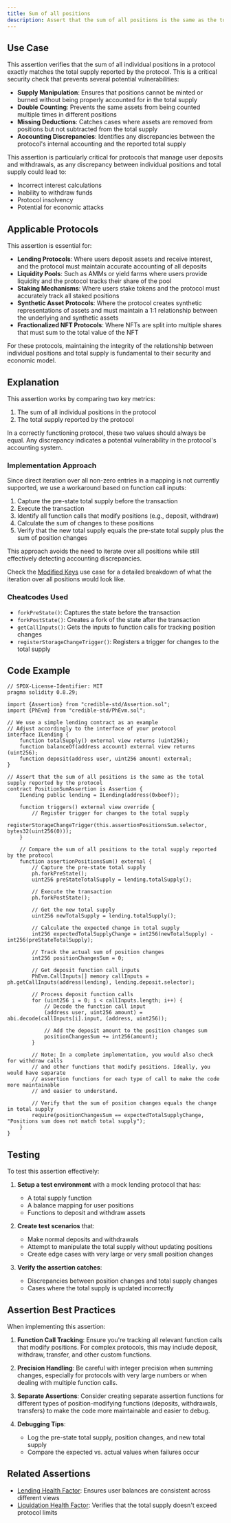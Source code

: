 ```yaml
---
title: Sum of all positions
description: Assert that the sum of all positions is the same as the total supply reported by the protocol
---
```


## Use Case
This assertion verifies that the sum of all individual positions in a protocol exactly matches the total supply reported by the protocol. This is a critical security check that prevents several potential vulnerabilities:

- **Supply Manipulation**: Ensures that positions cannot be minted or burned without being properly accounted for in the total supply
- **Double Counting**: Prevents the same assets from being counted multiple times in different positions
- **Missing Deductions**: Catches cases where assets are removed from positions but not subtracted from the total supply
- **Accounting Discrepancies**: Identifies any discrepancies between the protocol's internal accounting and the reported total supply

This assertion is particularly critical for protocols that manage user deposits and withdrawals, as any discrepancy between individual positions and total supply could lead to:
- Incorrect interest calculations
- Inability to withdraw funds
- Protocol insolvency
- Potential for economic attacks

## Applicable Protocols

This assertion is essential for:

- **Lending Protocols**: Where users deposit assets and receive interest, and the protocol must maintain accurate accounting of all deposits
- **Liquidity Pools**: Such as AMMs or yield farms where users provide liquidity and the protocol tracks their share of the pool
- **Staking Mechanisms**: Where users stake tokens and the protocol must accurately track all staked positions
- **Synthetic Asset Protocols**: Where the protocol creates synthetic representations of assets and must maintain a 1:1 relationship between the underlying and synthetic assets
- **Fractionalized NFT Protocols**: Where NFTs are split into multiple shares that must sum to the total value of the NFT

For these protocols, maintaining the integrity of the relationship between individual positions and total supply is fundamental to their security and economic model.

## Explanation

This assertion works by comparing two key metrics:

1. The sum of all individual positions in the protocol
2. The total supply reported by the protocol

In a correctly functioning protocol, these two values should always be equal. Any discrepancy indicates a potential vulnerability in the protocol's accounting system.

### Implementation Approach

Since direct iteration over all non-zero entries in a mapping is not currently supported, we use a workaround based on function call inputs:

1. Capture the pre-state total supply before the transaction
2. Execute the transaction
3. Identify all function calls that modify positions (e.g., deposit, withdraw)
4. Calculate the sum of changes to these positions
5. Verify that the new total supply equals the pre-state total supply plus the sum of position changes

This approach avoids the need to iterate over all positions while still effectively detecting accounting discrepancies.

Check the [Modified Keys](/credible/use-case-mappings/unsupported-use-cases/modified-keys) use case for a detailed breakdown of what the iteration over all positions would look like.

### Cheatcodes Used

- `forkPreState()`: Captures the state before the transaction
- `forkPostState()`: Creates a fork of the state after the transaction
- `getCallInputs()`: Gets the inputs to function calls for tracking position changes
- `registerStorageChangeTrigger()`: Registers a trigger for changes to the total supply

## Code Example
```solidity
// SPDX-License-Identifier: MIT
pragma solidity 0.8.29;

import {Assertion} from "credible-std/Assertion.sol";
import {PhEvm} from "credible-std/PhEvm.sol";

// We use a simple lending contract as an example
// Adjust accordingly to the interface of your protocol
interface ILending {
    function totalSupply() external view returns (uint256);
    function balanceOf(address account) external view returns (uint256);
    function deposit(address user, uint256 amount) external;
}

// Assert that the sum of all positions is the same as the total supply reported by the protocol
contract PositionSumAssertion is Assertion {
    ILending public lending = ILending(address(0xbeef));

    function triggers() external view override {
        // Register trigger for changes to the total supply
        registerStorageChangeTrigger(this.assertionPositionsSum.selector, bytes32(uint256(0)));
    }

    // Compare the sum of all positions to the total supply reported by the protocol
    function assertionPositionsSum() external {
        // Capture the pre-state total supply
        ph.forkPreState();
        uint256 preStateTotalSupply = lending.totalSupply();

        // Execute the transaction
        ph.forkPostState();

        // Get the new total supply
        uint256 newTotalSupply = lending.totalSupply();

        // Calculate the expected change in total supply
        int256 expectedTotalSupplyChange = int256(newTotalSupply) - int256(preStateTotalSupply);

        // Track the actual sum of position changes
        int256 positionChangesSum = 0;

        // Get deposit function call inputs
        PhEvm.CallInputs[] memory callInputs = ph.getCallInputs(address(lending), lending.deposit.selector);

        // Process deposit function calls
        for (uint256 i = 0; i < callInputs.length; i++) {
            // Decode the function call input
            (address user, uint256 amount) = abi.decode(callInputs[i].input, (address, uint256));

            // Add the deposit amount to the position changes sum
            positionChangesSum += int256(amount);
        }

        // Note: In a complete implementation, you would also check for withdraw calls
        // and other functions that modify positions. Ideally, you would have separate
        // assertion functions for each type of call to make the code more maintainable
        // and easier to understand.

        // Verify that the sum of position changes equals the change in total supply
        require(positionChangesSum == expectedTotalSupplyChange, "Positions sum does not match total supply");
    }
}
```

## Testing

To test this assertion effectively:

1. **Setup a test environment** with a mock lending protocol that has:
   - A total supply function
   - A balance mapping for user positions
   - Functions to deposit and withdraw assets

2. **Create test scenarios** that:
   - Make normal deposits and withdrawals
   - Attempt to manipulate the total supply without updating positions
   - Create edge cases with very large or very small position changes

3. **Verify the assertion catches**:
   - Discrepancies between position changes and total supply changes
   - Cases where the total supply is updated incorrectly

## Assertion Best Practices

When implementing this assertion:

1. **Function Call Tracking**: Ensure you're tracking all relevant function calls that modify positions. For complex protocols, this may include deposit, withdraw, transfer, and other custom functions.

2. **Precision Handling**: Be careful with integer precision when summing changes, especially for protocols with very large numbers or when dealing with multiple function calls.

3. **Separate Assertions**: Consider creating separate assertion functions for different types of position-modifying functions (deposits, withdrawals, transfers) to make the code more maintainable and easier to debug.

4. **Debugging Tips**:
   - Log the pre-state total supply, position changes, and new total supply
   - Compare the expected vs. actual values when failures occur


## Related Assertions

- [Lending Health Factor](assertions-book/assertions/ass07-lending-health-factor.mdx): Ensures user balances are consistent across different views
- [Liquidation Health Factor](assertions-book/assertions/ass16-liquidation-health-factor.mdx): Verifies that the total supply doesn't exceed protocol limits
